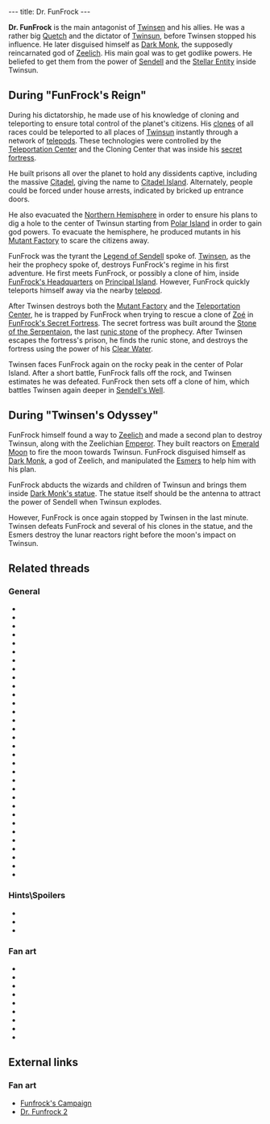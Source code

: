 ---
title: Dr. FunFrock
---

{{twinsunica import}}{{Infobox Enemy
 |image=Dr. FunFrock.png
 |race=Quetch
 |gender=Male
 |size=Large
 |lba1=yes
 |lba2=yes
 |alignment=funfrock
 |occupation=
 |requires=
 |melee=
 |ranged=
 |magic=
 |explosive=
 |range=
 |speed=
 |damage=
 |rate=
 |reaction=
 |recovery=
}}

'''Dr. FunFrock''' is the main antagonist of [[Twinsen]] and his allies. He was a rather big [[Quetch]] and the dictator of [[Twinsun]], before Twinsen stopped his influence. He later disguised himself as [[Dark Monk]], the supposedly reincarnated god of [[Zeelich]]. His main goal was to get godlike powers. He beliefed to get them from the power of [[Sendell]] and the [[Stellar Entity]] inside Twinsun.

==During "FunFrock's Reign"==
During his dictatorship, he made use of his knowledge of cloning and teleporting to ensure total control of the planet's citizens. His [[clones]] of all races could be teleported to all places of [[Twinsun]] instantly through a network of [[telepod]]s. These technologies were controlled by the [[Teleportation Center]] and the Cloning Center that was inside his [[FunFrock's Secret Fortress|secret fortress]].

He built prisons all over the planet to hold any dissidents captive, including the massive [[Citadel]], giving the name to [[Citadel Island]]. Alternately, people could be forced under house arrests, indicated by bricked up entrance doors.

He also evacuated the [[Northern Hemisphere]] in order to ensure his plans to dig a hole to the center of Twinsun starting from [[Polar Island]] in order to gain god powers. To evacuate the hemisphere, he produced mutants in his [[Mutant Factory]] to scare the citizens away.

FunFrock was the tyrant the [[Legend of Sendell]] spoke of. [[Twinsen]], as the heir the prophecy spoke of, destroys FunFrock's regime in his first adventure. He first meets FunFrock, or possibly a clone of him, inside [[FunFrock's Headquarters]] on [[Principal Island]]. However, FunFrock quickly teleports himself away via the nearby [[telepod]].

After Twinsen destroys both the [[Mutant Factory]] and the [[Teleportation Center]], he is trapped by FunFrock when trying to rescue a clone of [[Zoé]] in [[FunFrock's Secret Fortress]]. The secret fortress was built around the [[Stone of the Serpentaion]], the last [[runic stone]] of the prophecy. After Twinsen escapes the fortress's prison, he finds the runic stone, and destroys the fortress using the power of his [[Flask of Clear Water|Clear Water]].

Twinsen faces FunFrock again on the rocky peak in the center of Polar Island. After a short battle, FunFrock falls off the rock, and Twinsen estimates he was defeated. FunFrock then sets off a clone of him, which battles Twinsen again deeper in [[Sendell's Well]].

==During "Twinsen's Odyssey"==
FunFrock himself found a way to [[Zeelich]] and made a second plan to destroy Twinsun, along with the Zeelichian [[Emperor]]. They built reactors on [[Emerald Moon]] to fire the moon towards Twinsun. FunFrock disguised himself as [[Dark Monk]], a god of Zeelich, and manipulated the [[Esmers]] to help him with his plan.

FunFrock abducts the wizards and children of Twinsun and brings them inside [[Dark Monk's statue]]. The statue itself should be the antenna to attract the power of Sendell when Twinsun explodes.

However, FunFrock is once again stopped by Twinsen in the last minute. Twinsen defeats FunFrock and several of his clones in the statue, and the Esmers destroy the lunar reactors right before the moon's impact on Twinsun.

==Related threads==
===General===
* {{thread|id=11057|title=A weird resemblance}}
* {{thread|id=10887|title=How did Funfrock get to Zeelich?}}
* {{thread|id=9405|title=Twinsun's Destruction}}
* {{thread|id=9302|title=LBA2 is over}}
* {{thread|id=9106|title=The Comrade, Fuhrer or Fascist is watching you!}}
* {{thread|id=8965|title=Toss Up Compensate Match}}
* {{thread|id=8826|title=First Semi of the Toss Up!}}
* {{thread|id=8515|title=Uncanny FunFrock resemblence...}}
* {{thread|id=8260|title=Favourite FunFrock's Factory (FFFF)}}
* {{thread|id=7507|title=Funfrock dead?}}
* {{thread|id=5352|title=Who should be the villain boss in LBA3?}}
* {{thread|id=4676|title=Is Funfrock a Syborg?}}
* {{thread|id=5470|title=Fuhrer FunFrock (F.F.F)}}
* {{thread|id=4936|title=How 'bout good ol' doctor F?}}
* {{thread|id=4010|title=Sendel vs. FunFrock}}
* {{thread|id=4373|title=FunFrock teleporting?}}
* {{thread|id=4229|title=Twinsen & Funfrock in LBA 1 & 2}}
* {{thread|id=4074|title=Badguys Special #1:How did Funfrock take power?}}
* {{thread|id=3889|title=Separated at Birth?}}
* {{thread|id=3792|title=Voices and other voices}}
* {{thread|id=3446|title=A future FunFrock?}}
* {{thread|id=2968|title=funfrock`s alternate names}}
* {{thread|id=2780|title=confusing}}
* {{thread|id=2412|title=What do you think of FunFrock in LBA?}}
* {{thread|id=2323|title="To the Glory of Doctor FunFrock"}}
* {{thread|id=1867|title=Do you remember when... &#91;spolier&#93;}}
* {{thread|id=155|title=Twinsun - a happy jolly place? I THINK NOT}}
* {{thread|id=1267|title=Funfrock's plan}}
* {{thread|id=776|title=I just finished LBA2}}
* {{thread|id=11567|title=FunFrock's picture in the book in LBA2's intro}}
* {{thread|id=11616|title=Random Quote(s)}}
* {{thread|id=12133|title="FunFrock"?}}

===Hints\Spoilers===
* {{thread|id=10385|title=every point of interest i could find (lba2) that isnt on this site, that needs to be!}}
* {{thread|id=5035|title=lba1 beating funfrock}}
* {{thread|id=4305|title=Too Easy To Kill Funfrock...}}

===Fan art===
* {{thread|id=7125|title=Funfrock 3d}}
* {{thread|id=6222|title=For those interested to see what a cell-shaded LBA would look like}}
* {{post|id=149595|title=Edited Film Pictures}}
* {{thread|id=10468|title=1997 LBA drawings done when I still a schoolboy}}
* {{post|id=75079|title=Metal Gear Twinsen}}
* {{post|id=230748|title=3D Twinsen pics (first attempt)}}
* {{post|id=68933|title=Lba3}}
* {{thread|id=4596|title=DR. Funfrock}}
* {{thread|id=4216|title=Funfrock Wallpaper}}

==External links==
===Fan art===
* [http://www.deviantart.com/deviation/35013177/?qo=15&q=by%3Asepulchrave&qh=sort%3Atime+-in%3Ascraps Funfrock's Campaign]
* [http://www.deviantart.com/view/16705460/ Dr. Funfrock 2]

<!-- remove all these category links when they have been automated by categorizers...
[[Category:Quetches]]
[[Category:Male characters]]
[[Category:Large characters]]
[[Category:Adult characters]]
[[Category:Polar Island inhabitants]]
[[Category:Celebration Island inhabitants]]
[[Category:FunFrock's army]]
[[Category:Melee fighters]] -->